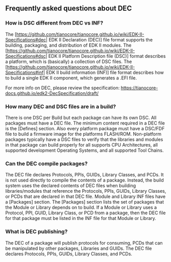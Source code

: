 ==Frequently asked questions about DEC==

===How is DSC different from DEC vs INF?===

The [https://github.com/tianocore/tianocore.github.io/wiki/EDK-II-Specifications#dec| EDK II Declaration (DEC)] file format supports the building, packaging, and distribution of EDK II modules.  The [https://github.com/tianocore/tianocore.github.io/wiki/EDK-II-Specifications#dsc| EDK II Platform Description file (DSC)] format describes a platform, which is (basically) a collection of DSC files. The [https://github.com/tianocore/tianocore.github.io/wiki/EDK-II-Specifications#inf| EDK II build information (INF)] file format describes how to build a single EDK II component, which generates a .EFI file. 

For more info on DEC, please review the specification: https://tianocore-docs.github.io/edk2-DecSpecification/draft/

===How many DEC and DSC files are in a build?===

There is one DSC per Build but each package can have its own DSC. All packages must have a DEC file.  The minimum content required in a DEC file is the [Defines] section. Also every platform package must have a DSC/FDF file to build a firmware image for the platforms FLASH/ROM. Non-platform packages typically have a DSC files to verify that the libraries and modules in that package can build properly for all supports CPU Architectures, all supported development Operating Systems, and all supported Tool Chains.

===Can the DEC compile packages?===

The DEC file declares Protocols, PPIs, GUIDs, Library Classes, and PCDs. It is not used directly to compile the contents of a package.  Instead, the build system uses the declared contents of DEC files when building libraries/modules that reference the Protocols, PPIs, GUIDs, Library Classes, or PCDs that are declared in that DEC file. Module and Library INF files have a [Packages] section. The [Packages] section lists the set of packages that the Module or Library depends on to build.  If a Module or Library uses a Protocol, PPI, GUID, Library Class, or PCD from a package, then the DEC file for that package must be listed in the INF file for that Module or Library.

===What is DEC publishing?===
The DEC of a package will publish protocols for consuming, PCDs that can be manipulated by other packages, Libraries and GUIDs. The DEC file declares Protocols, PPIs, GUIDs, Library Classes, and PCDs. 

<!-- [[category:FAQ]] -->
<!-- [[category:EDKII]] -->
<!-- [[category:DEC]] -->
<!-- [[category:Package]] -->